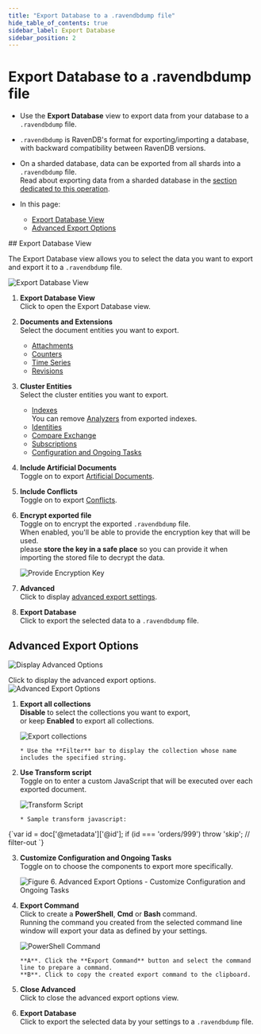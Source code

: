 ```yaml
---
title: "Export Database to a .ravendbdump file"
hide_table_of_contents: true
sidebar_label: Export Database
sidebar_position: 2
---
```



# Export Database to a .ravendbdump file
<Admonition type="note" title="">

* Use the **Export Database** view to export data from your database to a `.ravendbdump` file.  

* `.ravendbdump` is RavenDB's format for exporting/importing a database, with backward compatibility 
  between RavenDB versions.  

* On a sharded database, data can be exported from all shards 
  into a `.ravendbdump` file.  
  Read about exporting data from a sharded database in the 
  [section dedicated to this operation](../../../sharding/import-and-export.mdx#export).  

* In this page:
   * [Export Database View](../../../studio/database/tasks/export-database.mdx#export-database-view)  
   * [Advanced Export Options](../../../studio/database/tasks/export-database.mdx#advanced-export-options)  

</Admonition>
## Export Database View

The Export Database view allows you to select the data you want to export 
and export it to a `.ravendbdump` file.  

![Export Database View](./assets/export-database-studio-view.png)

1. **Export Database View**  
   Click to open the Export Database view.  
2. **Documents and Extensions**  
   Select the document entities you want to export.  
    * [Attachments](../../../document-extensions/attachments/what-are-attachments.mdx)  
    * [Counters](../../../document-extensions/counters/overview.mdx)  
    * [Time Series](../../../document-extensions/timeseries/overview.mdx)  
    * [Revisions](../../../document-extensions/revisions/overview.mdx)  
3. **Cluster Entities**  
   Select the cluster entities you want to export.  
    * [Indexes](../../../indexes/what-are-indexes.mdx)  
      You can remove [Analyzers](../../../indexes/using-analyzers.mdx) from exported indexes.  
    * [Identities](../../../client-api/document-identifiers/working-with-document-identifiers.mdx)  
    * [Compare Exchange](../../../client-api/operations/compare-exchange/overview.mdx)  
    * [Subscriptions](../../../client-api/data-subscriptions/what-are-data-subscriptions.mdx)  
    * [Configuration and Ongoing Tasks](../../../studio/database/tasks/import-data/import-from-ravendb.mdx#customize-configuration-and-ongoing-tasks)  
4. **Include Artificial Documents**  
   Toggle on to export [Artificial Documents](../../../studio/database/indexes/create-map-reduce-index.mdx#artificial-documents--vs--regular-documents).  
5. **Include Conflicts**  
   Toggle on to export [Conflicts](../../../studio/database/documents/conflicts-view.mdx).  
6. **Encrypt exported file**  
   Toggle on to encrypt the exported `.ravendbdump` file.  
   When enabled, you'll be able to provide the encryption key that will be used.  
   please **store the key in a safe place** so you can provide it when importing 
   the stored file to decrypt the data.  

      ![Provide Encryption Key](./assets/export-encryption-key.png)

7. **Advanced**  
   Click to display [advanced export settings](../../../studio/database/tasks/export-database.mdx#advanced-export-options).  
8. **Export Database**  
   Click to export the selected data to a `.ravendbdump` file.  



## Advanced Export Options

![Display Advanced Options](./assets/export-display-advanced-settings.png)

Click to display the advanced export options.  
![Advanced Export Options](./assets/export-advanced-settings.png)

1. **Export all collections**  
   **Disable** to select the collections you want to export,  
   or keep **Enabled** to export all collections.  

     ![Export collections](./assets/export-database-advanced-collections.png)

       * Use the **Filter** bar to display the collection whose name includes the specified string.  

2. **Use Transform script**  
   Toggle on to enter a custom JavaScript that will be executed over each exported document.  

     ![Transform Script](./assets/export-database-advanced-transfrom-script.png)

       * Sample transform javascript: 
<TabItem value="javascript" label="javascript">
<CodeBlock language="javascript">
{`var id = doc['@metadata']['@id'];
if (id === 'orders/999')
throw 'skip'; // filter-out
`}
</CodeBlock>
</TabItem>

3. **Customize Configuration and Ongoing Tasks**  
   Toggle on to choose the components to export more specifically.  

     ![Figure 6. Advanced Export Options - Customize Configuration and Ongoing Tasks](./assets/export-database-advanced-configuration.png)

4. **Export Command**  
   Click to create a **PowerShell**, **Cmd** or **Bash** command.  
   Running the command you created from the selected command line window will export your data 
   as defined by your settings.  

      ![PowerShell Command](./assets/export-command-powershell.png)

       **A**. Click the **Export Command** button and select the command line to prepare a command.  
       **B**. Click to copy the created export command to the clipboard.  

5. **Close Advanced**  
   Click to close the advanced export options view.  
6. **Export Database**  
   Click to export the selected data by your settings to a `.ravendbdump` file.  



